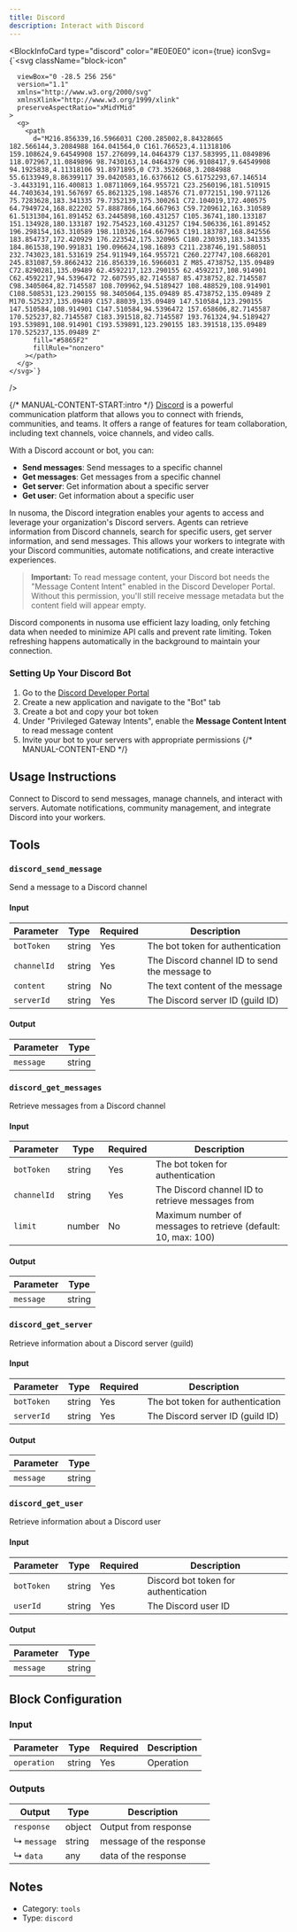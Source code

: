 ```yaml
---
title: Discord
description: Interact with Discord
---
```



<BlockInfoCard
  type="discord"
  color="#E0E0E0"
  icon={true}
  iconSvg={`<svg className="block-icon"
      
      
      
      viewBox="0 -28.5 256 256"
      version="1.1"
      xmlns="http://www.w3.org/2000/svg"
      xmlnsXlink="http://www.w3.org/1999/xlink"
      preserveAspectRatio="xMidYMid"
    >
      <g>
        <path
          d="M216.856339,16.5966031 C200.285002,8.84328665 182.566144,3.2084988 164.041564,0 C161.766523,4.11318106 159.108624,9.64549908 157.276099,14.0464379 C137.583995,11.0849896 118.072967,11.0849896 98.7430163,14.0464379 C96.9108417,9.64549908 94.1925838,4.11318106 91.8971895,0 C73.3526068,3.2084988 55.6133949,8.86399117 39.0420583,16.6376612 C5.61752293,67.146514 -3.4433191,116.400813 1.08711069,164.955721 C23.2560196,181.510915 44.7403634,191.567697 65.8621325,198.148576 C71.0772151,190.971126 75.7283628,183.341335 79.7352139,175.300261 C72.104019,172.400575 64.7949724,168.822202 57.8887866,164.667963 C59.7209612,163.310589 61.5131304,161.891452 63.2445898,160.431257 C105.36741,180.133187 151.134928,180.133187 192.754523,160.431257 C194.506336,161.891452 196.298154,163.310589 198.110326,164.667963 C191.183787,168.842556 183.854737,172.420929 176.223542,175.320965 C180.230393,183.341335 184.861538,190.991831 190.096624,198.16893 C211.238746,191.588051 232.743023,181.531619 254.911949,164.955721 C260.227747,108.668201 245.831087,59.8662432 216.856339,16.5966031 Z M85.4738752,135.09489 C72.8290281,135.09489 62.4592217,123.290155 62.4592217,108.914901 C62.4592217,94.5396472 72.607595,82.7145587 85.4738752,82.7145587 C98.3405064,82.7145587 108.709962,94.5189427 108.488529,108.914901 C108.508531,123.290155 98.3405064,135.09489 85.4738752,135.09489 Z M170.525237,135.09489 C157.88039,135.09489 147.510584,123.290155 147.510584,108.914901 C147.510584,94.5396472 157.658606,82.7145587 170.525237,82.7145587 C183.391518,82.7145587 193.761324,94.5189427 193.539891,108.914901 C193.539891,123.290155 183.391518,135.09489 170.525237,135.09489 Z"
          fill="#5865F2"
          fillRule="nonzero"
        ></path>
      </g>
    </svg>`}
/>

{/* MANUAL-CONTENT-START:intro */}
[Discord](https://discord.com) is a powerful communication platform that allows you to connect with friends, communities, and teams. It offers a range of features for team collaboration, including text channels, voice channels, and video calls.

With a Discord account or bot, you can:

- **Send messages**: Send messages to a specific channel
- **Get messages**: Get messages from a specific channel
- **Get server**: Get information about a specific server
- **Get user**: Get information about a specific user

In nusoma, the Discord integration enables your agents to access and leverage your organization's Discord servers. Agents can retrieve information from Discord channels, search for specific users, get server information, and send messages. This allows your workers to integrate with your Discord communities, automate notifications, and create interactive experiences.

> **Important:** To read message content, your Discord bot needs the "Message Content Intent" enabled in the Discord Developer Portal. Without this permission, you'll still receive message metadata but the content field will appear empty.

Discord components in nusoma use efficient lazy loading, only fetching data when needed to minimize API calls and prevent rate limiting. Token refreshing happens automatically in the background to maintain your connection.

### Setting Up Your Discord Bot

1. Go to the [Discord Developer Portal](https://discord.com/developers/applications)
2. Create a new application and navigate to the "Bot" tab
3. Create a bot and copy your bot token
4. Under "Privileged Gateway Intents", enable the **Message Content Intent** to read message content
5. Invite your bot to your servers with appropriate permissions
   {/* MANUAL-CONTENT-END */}

## Usage Instructions

Connect to Discord to send messages, manage channels, and interact with servers. Automate notifications, community management, and integrate Discord into your workers.

## Tools

### `discord_send_message`

Send a message to a Discord channel

#### Input

| Parameter   | Type   | Required | Description                                   |
| ----------- | ------ | -------- | --------------------------------------------- |
| `botToken`  | string | Yes      | The bot token for authentication              |
| `channelId` | string | Yes      | The Discord channel ID to send the message to |
| `content`   | string | No       | The text content of the message               |
| `serverId`  | string | Yes      | The Discord server ID \(guild ID\)            |

#### Output

| Parameter | Type   |
| --------- | ------ |
| `message` | string |

### `discord_get_messages`

Retrieve messages from a Discord channel

#### Input

| Parameter   | Type   | Required | Description                                                      |
| ----------- | ------ | -------- | ---------------------------------------------------------------- |
| `botToken`  | string | Yes      | The bot token for authentication                                 |
| `channelId` | string | Yes      | The Discord channel ID to retrieve messages from                 |
| `limit`     | number | No       | Maximum number of messages to retrieve \(default: 10, max: 100\) |

#### Output

| Parameter | Type   |
| --------- | ------ |
| `message` | string |

### `discord_get_server`

Retrieve information about a Discord server (guild)

#### Input

| Parameter  | Type   | Required | Description                        |
| ---------- | ------ | -------- | ---------------------------------- |
| `botToken` | string | Yes      | The bot token for authentication   |
| `serverId` | string | Yes      | The Discord server ID \(guild ID\) |

#### Output

| Parameter | Type   |
| --------- | ------ |
| `message` | string |

### `discord_get_user`

Retrieve information about a Discord user

#### Input

| Parameter  | Type   | Required | Description                          |
| ---------- | ------ | -------- | ------------------------------------ |
| `botToken` | string | Yes      | Discord bot token for authentication |
| `userId`   | string | Yes      | The Discord user ID                  |

#### Output

| Parameter | Type   |
| --------- | ------ |
| `message` | string |

## Block Configuration

### Input

| Parameter   | Type   | Required | Description |
| ----------- | ------ | -------- | ----------- |
| `operation` | string | Yes      | Operation   |

### Outputs

| Output      | Type   | Description             |
| ----------- | ------ | ----------------------- |
| `response`  | object | Output from response    |
| ↳ `message` | string | message of the response |
| ↳ `data`    | any    | data of the response    |

## Notes

- Category: `tools`
- Type: `discord`
